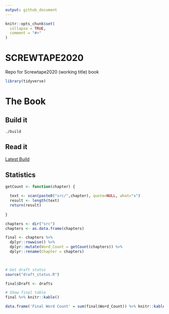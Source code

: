 ```yaml
---
output: github_document
---
```


<!-- README.md is generated from README.Rmd. Please edit that file -->

```r
knitr::opts_chunk$set(
  collapse = TRUE,
  comment = "#>"
)
```

# SCREWTAPE2020

<!-- badges: start -->
<!-- badges: end -->


Repo for Screwtape2020 (working title) book
```r
library(tidyverse)
```
# The Book

## Build it

```
./build
```

## Read it
[Latest Build](book/final_book.md)


## Statistics

```r
getCount <- function(chapter) {
  
  text <- scan(paste0("src/",chapter), quote=NULL, what="x")
  result <- length(text)
  return(result)
  
}
```




```r
chapters <- dir("src") 
chapters <- as.data.frame(chapters)

final <- chapters %>%
  dplyr::rowwise() %>% 
  dplyr::mutate(Word_Count = getCount(chapters)) %>% 
  dplyr::rename(Chapter = chapters)
 



```

```r
# Get draft status
source("draft_status.R")

final$Draft <- drafts

```


```r

# Show final table
final %>% knitr::kable()

```


```r
data.frame('Final Word Count' = sum(final$Word_Count)) %>% knitr::kable()
```



